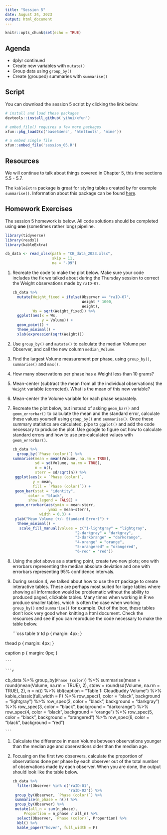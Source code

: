 ```yaml
---
title: "Session 5"
date: August 24, 2023
output: html_document
---
```


```r
knitr::opts_chunk$set(echo = TRUE)
```

## Agenda

* dplyr continued
* Create new variables with `mutate()`
* Group data using `group_by()`
* Create (grouped) summaries with `summarise()` 


## Script

You can download the session 5 script by clicking the link below.

<!-- to add scripts -->


```r

# install and load these packages
devtools::install_github('yihui/xfun')

# embed_file() requires a few more packages
xfun::pkg_load2(c('base64enc', 'htmltools', 'mime'))
```



```r
# a embed single file
xfun::embed_file('session_05.R')
```




## Resources

We will continue to talk about things covered in Chapter 5, this time sections 5.5 - 5.7. 

The `kableExtra` package is great for styling tables created by for example `summarise()`. Information about this package can be found [here](https://cran.r-project.org/web/packages/kableExtra/vignettes/awesome_table_in_html.html).


## Homework Exercises

The session 5 homework is below. All code solutions should be completed using **one** (sometimes rather long) pipeline. 

```r
library(tidyverse)
library(readxl)
library(kableExtra)

cb_data <- read_xlsx(path = "CB_data_2023.xlsx",
                     skip = 11,
                     na = "-99")

```

1. Recreate the code to make the plot below. Make sure your code includes the fix we talked about during the Thursday session to correct the Weight observations made by `raID-07`.

    ```r
    cb_data %>% 
      mutate(Weight_fixed = ifelse(Observer == "raID-07",
                                   Weight * 1000,
                                   Weight),
             Ws = sqrt(Weight_fixed)) %>% 
      ggplot(aes(x = Ws,
                 y = Volume)) +
      geom_point() +
      theme_minimal() +
      xlab(expression(sqrt(Weight)))

    ```

1. Use `group_by()` and `mutate()` to calculate the median Volume per Observer, and call the new column `median_Volume`.

1. Find the largest Volume measurement per phase, using `group_by()`, `summarise()` and `max()`. 

1. How many observations per phase has a Weight less than 10 grams? 

1. Mean-center (subtract the mean from all the individual observations) the `Weight` variable (corrected). What is the mean of this new variable?

1. Mean-center the Volume variable for each phase separately.

1. Recreate the plot below, but instead of asking `geom_bar()` and `geom_errorbar()` to calculate the mean and the standard error, calculate these values yourself using `group_by()` and `summarise()`. Once these summary statistics are calculated, pipe to `ggplot()` and add the code necessary to produce the plot. Use google to figure out how to calculate standard errors and how to use pre-calculated values with `geom_errorbar()`.  

    ```r
    cb_data %>% 
      group_by(`Phase (color)`) %>% 
    summarise(mean = mean(Volume, na.rm = TRUE),
              sd = sd(Volume, na.rm = TRUE),
              n = n(),
              sterr = sd/sqrt(n)) %>% 
  ggplot(aes(x = `Phase (color)`,
             y = mean, 
             fill = `Phase (color)`)) +
  geom_bar(stat = "identity", 
           color = "black",
           show.legend = FALSE) +
  geom_errorbar(aes(ymin = mean-sterr, 
                    ymax = mean+sterr),
                width = 0.3) +
  ylab("Mean Volume (+/- Standard Error)") +
      theme_minimal() +
       scale_fill_manual(values = c("1-lightgray" = "lightgray",
                                "2-darkgray" = "darkgray",
                                "3-darkorange" = "darkorange",
                                "4-orange" = "orange",
                                "5-orangered" = "orangered",
                                "6-red" = "red")) 

    ```

1. Using the plot above as a starting point, create two new plots; one with errorbars representing the median absolute deviation and one with errorbars representing 95% confidence intervals. 

1. During session 4, we talked about how to use the `DT` package to create interactive tables. These are perhaps most suited for large tables where showing all information would be problematic without the ability to produced paged, clickable tables. Many times when working in R we produce smaller tables, which is often the case when working `group_by()` and `summarise()` for example. Out of the box, these tables don't look very good when knitting a html document. Check the resources and see if you can reproduce the code necessary to make the table below. 


    ```css
table tr td p {
  margin: 4px;
}

thead p {
  margin: 4px;
}

caption p {
  margin: 0px;
}

    ```

    ```r
cb_data %>% 
      group_by(`Phase (color)`) %>% 
      summarise(mean = round(mean(Volume, na.rm = TRUE), 2),
                stdev = round(sd(Volume, na.rm = TRUE), 2),
                n = n()) %>% 
      kbl(caption = "Table 1: Cloudbuddy Volume") %>% 
      kable_classic(full_width = F) %>% 
      row_spec(1, color = "black", background = "lightgray") %>% 
      row_spec(2, color = "black", background = "darkgray") %>% 
      row_spec(3, color = "black", background = "darkorange") %>% 
      row_spec(4, color = "black", background = "orange") %>% 
      row_spec(5, color = "black", background = "orangered") %>% 
      row_spec(6, color = "black", background = "red") 
      
      
    ```

1. Calculate the difference in mean Volume between observations younger than the median age and observations older than the median age. 

1. Focusing on the first two observers, calculate the proportion of observations done per phase by each observer out of the total number of observations made by each observer. When you are done, the output should look like the table below.

    ```r
    cb_data %>%
      filter(Observer %in% c("raID-01",
                             "raID-02")) %>% 
  group_by(Observer, `Phase (color)`) %>% 
  summarise(n_phase = n()) %>% 
  group_by(Observer) %>% 
  mutate(all_n = sum(n_phase),
         Proportion = n_phase / all_n) %>%
      select(Observer, `Phase (color)`, Proportion) %>% 
      kbl() %>% 
      kable_paper("hover", full_width = F)
      
    ```






 

   
